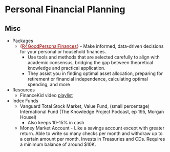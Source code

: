 # Personal Financial Planning

## Misc

-   Packages
    -   [{]{style="color: #990000"}[R4GoodPersonalFinances](https://cran.r-project.org/web/packages/R4GoodPersonalFinances/index.html){style="color: #990000"}[}]{style="color: #990000"} - Make informed, data-driven decisions for your personal or household finances.
        -   Use tools and methods that are selected carefully to align with academic consensus, bridging the gap between theoretical knowledge and practical application.
        -   They assist you in finding optimal asset allocation, preparing for retirement or financial independence, calculating optimal spending, and more
-   Resources
    -   FinanceKid video [playlist](https://www.youtube.com/playlist?list=PLAoukTI-9JberNM--SfEl_7sWZfS0ZnsS)
-   Index Funds
    -   Vanguard Total Stock Market, Value Fund, (small percentage) International Fund (The Knowledge Project Podcast, ep 195, Morgan Housel)
        -   Also keeps 10-15% in cash
    -   Money Market Account - Like a savings account except with greater return. Able to write so many checks per month and withdraw up to a certain amount per month. Invests in Treasuries and CDs. Requires a minimum balance of around \$10K.
